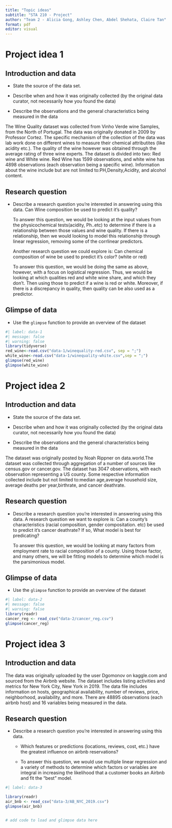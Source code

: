 ```yaml
---
title: "Topic ideas"
subtitle: "STA 210 - Project"
author: "Team 2 - Alicia Gong, Ashley Chen, Abdel Shehata, Claire Tan"
format: pdf
editor: visual
---
```


# Project idea 1

## Introduction and data

-   State the source of the data set.

-   Describe when and how it was originally collected (by the original data curator, not necessarily how you found the data)

-   Describe the observations and the general characteristics being measured in the data

The Wine Quality dataset was collected from Vinho Verde wine Samples, from the North of Portugal. The data was originally donated in 2009 by Professor Cortez. The specific mechanism of the collection of the data was lab work done on different wines to measure their chemical attributites (like acidity etc.). The quality of the wine however was obtained through the average rating of three wine experts. The dataset is divided into two: Red wine and White wine. Red Wine has 1599 observations, and white wine has 4898 observations (each observation being a specific wine). Information about the wine include but are not limited to:PH,Density,Acidity, and alcohol content.

## Research question

-   Describe a research question you're interested in answering using this data. Can Wine composition be used to predict it's quality?

    \par

    To answer this question, we would be looking at the input values from the physicochemical tests(acidity, Ph..etc) to determine if there is a relationship between those values and wine quality. If there is a relationship, then we would looking to model this relationship through linear regression, removing some of the corrlinear predictors.

    \par

    Another research question we could explore is: Can chemical composition of wine be used to predict it's color? (white or red)

    \par

    To answer this question, we would be doing the same as above, however, with a focus on logistical regression. Thus, we would be looking at which qualities red and white wine share, and which they don't. Then using those to predict if a wine is red or white. Moreover, if there is a discrepancy in quality, then quality can be also used as a predictor.

## Glimpse of data

-   Use the `glimpse` function to provide an overview of the dataset

```r
#| label: data-1
#| message: false
#| warning: false
library(tidyverse)
red_wine<-read.csv("data-1/winequality-red.csv", sep = ";")
white_wine<-read.csv("data-1/winequality-white.csv",sep = ";")
glimpse(red_wine)
glimpse(white_wine)
```

\pagebreak

# Project idea 2

## Introduction and data

-   State the source of the data set.

-   Describe when and how it was originally collected (by the original data curator, not necessarily how you found the data)

-   Describe the observations and the general characteristics being measured in the data

The dataset was originally posted by Noah Rippner on data.world.The dataset was collected through aggregation of a number of sources like census.gov or cancer.gov. The dataset has 3047 observations, with each observation representing a US county. Some respective information collected include but not limited to:median age,average household size, average deaths per year,birthrate, and cancer deathrate.

## Research question

-   Describe a research question you're interested in answering using this data. A research question we want to explore is: Can a county's characteristics (racial composition, gender compositation. etc) be used to predict it's cancer deathrate? If so, What model is best for predicating?

    \par

    To answer this question, we would be looking at many factors from employment rate to racial composition of a county. Using those factor, and many others, we will be fitting models to determine which model is the parsimonious model.

## Glimpse of data

-   Use the `glimpse` function to provide an overview of the dataset

```r
#| label: data-2
#| message: false
#| warning: false
library(readr)
cancer_reg <- read_csv("data-2/cancer_reg.csv")
glimpse(cancer_reg)
```

\pagebreak

# Project idea 3

## Introduction and data

The data was originally uploaded by the user Dgomonov on kaggle.com and sourced from the Airbnb website. The dataset includes listing activities and metrics for New York City, New York in 2019. The data file includes information on hosts, geographical availability, number of reviews, price, neighborhood, availability, and more. There are 48895 observations (each airbnb host) and 16 variables being measured in the data.

## Research question

-   Describe a research question you're interested in answering using this data.
    -   Which features or predictions (locations, reviews, cost, etc.) have the greatest influence on airbnb reservations?

    -   To answer this question, we would use multiple linear regression and a variety of methods to determine which factors or variables are integral in increasing the likelihood that a customer books an Airbnb and fit the "best" model.

```r
#| label: data-3

library(readr)
air_bnb <- read_csv("data-3/AB_NYC_2019.csv")
glimpse(air_bnb)


# add code to load and glimpse data here
```
